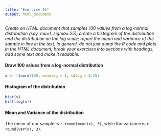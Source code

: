 ```yaml
---
title: "Exercise 1b"
output: html_document
---
```


_Create an HTML document that samples 100 values from a log-normal
distribution (say, mu=1, sigma=.25); create a histogram of the distribution and
the distribution on the log scale; report the mean and variance of the sample in
line in the text. In general, do not just dump the R code and plots in the HTML
document; break your exercises into sections with headings, add some text
and make it readable._


#### Draw 100 values from a log-normal distribution
```r
x <- rlnorm(100, meanlog = 1, sdlog = 0.25)
```

#### Histogram of the distribution

```r
hist(x)
hist(log(x))
```

#### Mean and Variance of the distribution
The mean of our sample is `r round(mean(x), 3)`, while the variance is `r round(var(x), 3)`.

